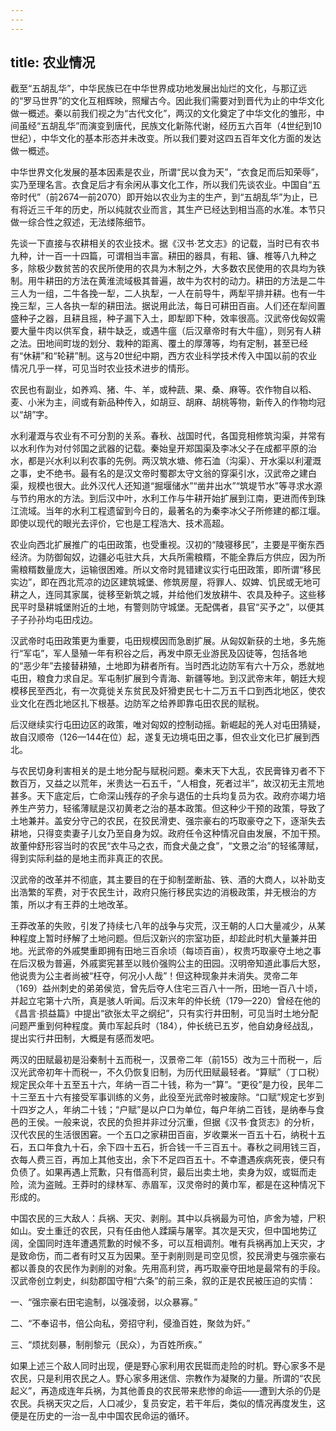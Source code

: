 ```yaml
---
---
---
```

title: 农业情况
---




截至“五胡乱华”，中华民族已在中华世界成功地发展出灿烂的文化，与那辽远的“罗马世界”的文化互相辉映，照耀古今。因此我们需要对到晋代为止的中华文化做一概述。秦以前我们视之为“古代文化”，两汉的文化奠定了中华文化的雏形，中间虽经“五胡乱华”而演变到唐代，民族文化新陈代谢，经历五六百年（4世纪到10世纪），中华文化的基本形态并未改变。所以我们要对这四五百年文化方面的发达做一概述。

中华世界文化发展的基本因素是农业，所谓“民以食为天”，“衣食足而后知荣辱”，实乃至理名言。衣食足后才有余闲从事文化工作，所以我们先谈农业。中国自“五帝时代”（前2674—前2070）即开始以农业为主的生产，到“五胡乱华”为止，已有将近三千年的历史，所以纯就农业而言，其生产已经达到相当高的水准。本节只做一综合性之叙述，无法缕陈细节。

先谈一下直接与农耕相关的农业技术。据《汉书·艺文志》的记载，当时已有农书九种，计一百一十四篇，可谓相当丰富。耕田的器具，有耜、镰、椎等八九种之多，除极少数贫苦的农民所使用的农具为木制之外，大多数农民使用的农具均为铁制。用牛耕田的方法在黄淮流域极其普遍，故牛为农村的动力。耕田的方法是二牛三人为一组，二牛各挽一犁，二人执犁，一人在前导牛，两犁平排并耕。也有一牛挽三犁，三人各执一犁的耕田法。据说用此法，每日可耕田百亩。人们还在犁间置盛种子之器，且耕且摇，种子漏下入土，即犁即下种，效率很高。汉武帝伐匈奴需要大量牛肉以供军食，耕牛缺乏，或遇牛瘟（后汉章帝时有大牛瘟），则另有人耕之法。田地间町垅的划分、栽种的距离、覆土的厚薄等，均有定制，甚至已经有“休耕”和“轮耕”制。这与20世纪中期，西方农业科学技术传入中国以前的农业情况几乎一样，可见当时农业技术进步的情形。

农民也有副业，如养鸡、猪、牛、羊，或种蔬、果、桑、麻等。农作物自以稻、麦、小米为主，间或有新品种传入，如胡豆、胡麻、胡桃等物，新传入的作物均冠以“胡”字。

水利灌溉与农业有不可分割的关系。春秋、战国时代，各国竞相修筑沟渠，并常有以水利作为对付邻国之武器的记载。秦始皇开郑国渠及李冰父子在成都平原的治水，都是兴水利以利农事的先例。两汉筑水塘、修石洫（沟渠）、开水渠以利灌溉之事，史不绝书。最有名的是汉文帝时蜀郡太守文翁的穿渠引水，汉武帝之建白渠，规模也很大。此外汉代人还知道“掘堰储水”“凿井出水”“筑堤节水”等寻求水源与节约用水的方法。到后汉中叶，水利工作与牛耕开始扩展到江南，更进而传到珠江流域。当年的水利工程遗留到今日的，最著名的为秦李冰父子所修建的都江堰。即使以现代的眼光去评价，它也是工程浩大、技术高超。

农业向西北扩展推广的屯田政策，也受重视。汉初的“陵寝移民”，主要是平衡东西经济。为防御匈奴，边疆必屯驻大兵，大兵所需粮糈，不能全靠后方供应，因为所需粮糈数量庞大，运输很困难。所以文帝时晁错建议实行屯田政策，即所谓“移民实边”，即在西北荒凉的边区建筑城堡、修筑房屋，将罪人、奴婢、饥民或无地可耕之人，连同其家属，徙移至新筑之城，并给他们发放耕牛、农具及种子。这些移民平时垦耕城堡附近的土地，有警则防守城堡。无配偶者，县官“买予之”，以便其子子孙孙均屯田戍边。

汉武帝时屯田政策更为重要，屯田规模因而急剧扩展。从匈奴新获的土地，多先施行“军屯”，军人垦殖一年有积谷之后，再发中原无业游民及囚徒等，包括各地的“恶少年”去接替耕殖，土地即为耕者所有。当时西北边防军有六十万众，悉就地屯田，粮食力求自足。军屯制扩展到今青海、新疆等地。到汉武帝末年，朝廷大规模移民至西北，有一次竟徙关东贫民及奸猾吏民七十二万五千口到西北地区，使农业文化在西北地区扎下根基。边防军之给养即靠屯田农民的赋税。

后汉继续实行屯田边区的政策，唯对匈奴的控制动摇。新崛起的羌人对屯田猜疑，故自汉顺帝（126—144在位）起，遂复无边境屯田之事，但农业文化已扩展到西北。

与农民切身利害相关的是土地分配与赋税问题。秦末天下大乱，农民膏锋刃者不下数百万，又益之以荒年，米贵达一石五千，“人相食，死者过半”，故汉初无主荒地甚多。天下底定后，亡命深山残存的孑余与退伍的士兵均复员为农。政府亦竭力培养生产劳力，轻徭薄赋是汉初黄老之治的基本政策。但这种少干预的政策，导致了土地兼并。盖安分守己的农民，在狡民滑吏、强宗豪右的巧取豪夺之下，逐渐失去耕地，只得变卖妻子儿女乃至自身为奴。政府任令这种情况自由发展，不加干预。故董仲舒形容当时的农民“衣牛马之衣，而食犬彘之食”，“文景之治”的轻徭薄赋，得到实际利益的是地主而非真正的农民。

汉武帝的改革并不彻底，其主要目的在于抑制垄断盐、铁、酒的大商人，以补助支出浩繁的军费，对于农民生计，政府只施行移民实边的消极政策，并无根治的方策，所以才有王莽的土地改革。

王莽改革的失败，引发了持续七八年的战争与灾荒，汉王朝的人口大量减少，从某种程度上暂时纾解了土地问题。但后汉新兴的宗室功臣，却趁此时机大量兼并田地。光武帝的外戚樊重即拥有田地三百余顷（每顷百亩），权贵巧取豪夺土地之事在后汉极为普遍，外戚窦宪甚至以贱价强购公主的田园。汉明帝知道此事后大怒，他说贵为公主者尚被“枉夺，何况小人哉”！但这种现象并未消失。灵帝二年（169）益州刺史的弟弟侯览，曾先后夺人住宅三百八十一所，田地一百八十顷，并起立宅第十六所，真是骇人听闻。后汉末年的仲长统（179—220）曾经在他的《昌言·损益篇》中提出“欲张太平之纲纪”，只有实行井田制，可见当时土地分配问题严重到何种程度。黄巾军起兵时（184），仲长统已五岁，他自幼身经战乱，提出实行井田制，大概是有感而发吧。

两汉的田赋最初是沿秦制十五而税一，汉景帝二年（前155）改为三十而税一，后汉光武帝初年十而税一，不久仍恢复旧制，为历代田赋最轻者。“算赋”（丁口税）规定民众年十五至五十六，年纳一百二十钱，称为一“算”。“更役”是力役，民年二十三至五十六有接受军事训练的义务，此役至光武帝时被废除。“口赋”规定七岁到十四岁之人，年纳二十钱；“户赋”是以户口为单位，每户年纳二百钱，是纳奉与食邑的王侯。一般来说，农民的负担并非过分沉重，但据《汉书·食货志》的分析，汉代农民的生活很困窘。一个五口之家耕田百亩，岁收粟米一百五十石，纳税十五石，五口年食九十石，余下四十五石，折合钱一千三百五十。春秋之祠用钱三百，衣每人费三百，再加上其他支出，余下不足四百五十。不幸遭遇疾病死丧，便只有负债了。如果再遇上荒歉，只有借高利贷，最后出卖土地，卖身为奴，或铤而走险，流为盗贼。王莽时的绿林军、赤眉军，汉灵帝时的黄巾军，都是在这种情况下形成的。

中国农民的三大敌人：兵祸、天灾、剥削。其中以兵祸最为可怕，庐舍为墟，尸积如山。安土重迁的农民，只有任由他人蹂躏与屠宰。其次是天灾，但中国地势辽阔，全国同时连年遭遇荒歉的时候不多，可以互相调剂。唯有兵祸再加上天灾，才是致命伤，而二者有时又互为因果。至于剥削则是司空见惯，狡民滑吏与强宗豪右都以善良的农民作为剥削的对象。先用高利贷，再巧取豪夺田地是最常有的手段。汉武帝创立刺史，纠劾郡国守相“六条”的前三条，叙的正是农民被压迫的实情：

一、“强宗豪右田宅逾制，以强凌弱，以众暴寡。”

二、“不奉诏书，倍公向私，旁招守利，侵渔百姓，聚敛为奸。”

三、“烦扰刻暴，制削黎元（民众），为百姓所疾。”

如果上述三个敌人同时出现，便是野心家利用农民铤而走险的时机。野心家多不是农民，只是利用农民之人。野心家多用迷信、宗教作为凝聚的力量。所谓的“农民起义”，再造成连年兵祸，为其他善良的农民带来悲惨的命运——遭到大杀的仍是农民。兵祸天灾之后，人口减少，复员安定，若干年后，类似的情况再度发生，这便是在历史的一治一乱中中国农民命运的循环。